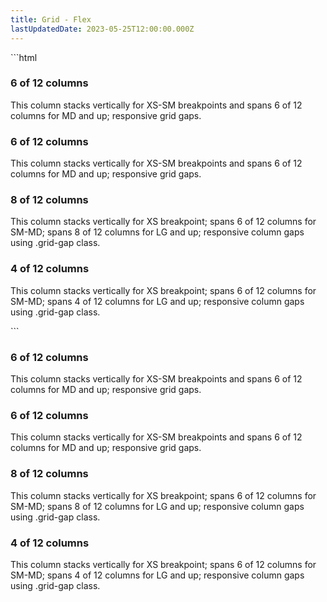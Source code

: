 ```yaml
---
title: Grid - Flex
lastUpdatedDate: 2023-05-25T12:00:00.000Z
---
```


<div className="lg:max-w-600 xl:max-w-800 2xl:max-w-1000">
  <Section heading="Flex Box" width="full">
    ```html
    <div class="flex flex-col md:flex-row gap-xs lg:gap-lg xl:gap-xl 2xl:gap-2xl text-white rs-mb-2">
      <div class="w-full md:w-1/2 bg-palo-verde-light rs-p-2">
        <h3>6 of 12 columns</h3>
        <p class="card-paragraph">This column stacks vertically for XS-SM breakpoints and spans 6 of 12
          columns for MD and up; responsive grid gaps.</p>
      </div>
      <div class="w-full md:w-1/2 bg-palo-verde-dark rs-p-2">
        <h3>6 of 12 columns</h3>
        <p class="card-paragraph">This column stacks vertically for XS-SM breakpoints and spans 6 of 12
          columns for MD and up; responsive grid gaps.</p>
      </div>
    </div>
    <div class="flex flex-col sm:flex-row grid-gap rs-mb-2 text-white">
      <div class="w-full sm:w-1/2 lg:w-3/4 bg-spirited rs-p-2">
        <h3>8 of 12 columns</h3>
        <p class="card-paragraph">This column stacks vertically for XS breakpoint; spans 6 of 12 columns for
          SM-MD; spans 8 of 12 columns for LG and up; responsive column gaps using .grid-gap class.</p>
      </div>
      <div class="w-full sm:w-1/2 lg:w-1/4 bg-spirited-dark rs-p-2">
        <h3>4 of 12 columns</h3>
        <p class="card-paragraph">This column stacks vertically for XS breakpoint; spans 6 of 12 columns for
          SM-MD; spans 4 of 12 columns for LG and up; responsive column gaps using .grid-gap class.</p>
      </div>
    </div>
    ```
    <div class="flex flex-col md:flex-row gap-xs lg:gap-lg xl:gap-xl 2xl:gap-2xl text-white rs-mb-2">
      <div class="w-full md:w-1/2 bg-palo-verde-light rs-p-2">
        <h3>6 of 12 columns</h3>
        <p class="card-paragraph">This column stacks vertically for XS-SM breakpoints and spans 6 of 12
          columns for MD and up; responsive grid gaps.</p>
      </div>
      <div class="w-full md:w-1/2 bg-palo-verde-dark rs-p-2">
        <h3>6 of 12 columns</h3>
        <p class="card-paragraph">This column stacks vertically for XS-SM breakpoints and spans 6 of 12
          columns for MD and up; responsive grid gaps.</p>
      </div>
    </div>
    <div class="flex flex-col sm:flex-row grid-gap rs-mb-2 text-white">
      <div class="w-full sm:w-1/2 lg:w-3/4 bg-spirited rs-p-2">
        <h3>8 of 12 columns</h3>
        <p class="card-paragraph">This column stacks vertically for XS breakpoint; spans 6 of 12 columns for
          SM-MD; spans 8 of 12 columns for LG and up; responsive column gaps using .grid-gap class.</p>
      </div>
      <div class="w-full sm:w-1/2 lg:w-1/4 bg-spirited-dark rs-p-2">
        <h3>4 of 12 columns</h3>
        <p class="card-paragraph">This column stacks vertically for XS breakpoint; spans 6 of 12 columns for
          SM-MD; spans 4 of 12 columns for LG and up; responsive column gaps using .grid-gap class.</p>
      </div>
    </div>
  </Section>
  </div>
